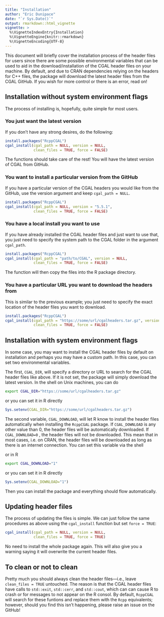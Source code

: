 ```yaml
---
title: "Installation"
author: "Eric Dunipace"
date: "`r Sys.Date()`"
output: rmarkdown::html_vignette
vignette: >
  %\VignetteIndexEntry{Installation}
  %\VignetteEngine{knitr::rmarkdown}
  %\VignetteEncoding{UTF-8}
---
```


This document will briefly cover the installation process of the header files for users since there are some possible environmental variables that can be used to aid in the download/installation of the CGAL header files on your machine. By default, and due to CRAN dependencies relying on the headers for C++ files, the package will download the latest header files from the CGAL GitHub. If you wish for more control or there is an error, read on!

## Installation without system environment flags
The process of installing is, hopefully, quite simple for most users. 

### You just want the latest version
If you don't have any strong desires, do the following:
``` r
install.packages("RcppCGAL")
cgal_install(cgal_path = NULL, version = NULL,
             clean_files = TRUE, force = FALSE)

```
The functions should take care of the rest! You will have the latest version of CGAL from GitHub.

### You want to install a particular version from the GitHub
If you have a particular version of the CGAL headers you would like from the GitHub, use the version argument and keep `cgal_path = NULL`.

``` r
install.packages("RcppCGAL")
cgal_install(cgal_path = NULL, version = "5.5.1",
             clean_files = TRUE, force = FALSE)

```

### You have a local install you want to use
If you have already installed the CGAL header files and just want to use that, you just need to specify the system path to the CGAL folder in the argument `cgal_path`.
``` r
install.packages("RcppCGAL")
cgal_install(cgal_path = "path/to/CGAL", version = NULL,
             clean_files = TRUE, force = FALSE)

```
The function will then copy the files into the R package directory.

### You have a particular URL you want to download the headers from
This is similar to the previous example; you just need to specify the exact location of the header files you want to download.

``` r
install.packages("RcppCGAL")
cgal_install(cgal_path = "https://some/url/cgalheaders.tar.gz", version = NULL,
             clean_files = TRUE, force = FALSE)

```


## Installation with system environment flags
In some case, you may want to install the CGAL header files by default on installation and perhaps you may have a custom path. In this case, you can set two environmental variables.

The first, `CGAL_DIR`, will specify a directory or URL to search for the CGAL header files like above. If it is not set, the package will simply download the latest version. In the shell on Unix machines, you can do
```bash
export CGAL_DIR="https://some/url/cgalheaders.tar.gz"
```
or you can set it in R directly
```r
Sys.setenv(CGAL_DIR="https://some/url/cgalheaders.tar.gz")
```

The second variable, `CGAL_DOWNLOAD`, will let R know to install the header files automatically when installing the `RcppCGAL` package. If `CGAL_DOWNLOAD` is any other value than 0, the header files will be automatically downloaded. If `CGAL_DOWNLOAD=0` , the header files will not be downloaded. This mean that in most cases, i.e. on CRAN, the header files will be downloaded as long as there is an internet connection. You can set this variable via the shell

or in R
```bash
export CGAL_DOWNLOAD="1"
```
or you can set it in R directly
```r
Sys.setenv(CGAL_DOWNLOAD="1")
```

Then you can install the package and everything should flow automatically.

## Updating header files
The process of updating the files is simple. We can just follow the same procedures as above using the `cgal_install` function but set `force = TRUE`:
``` r
cgal_install(cgal_path = NULL, version = NULL,
             clean_files = TRUE, force = TRUE)

```
No need to install the whole package again. This will also give you a warning saying it will overwrite the current header files.

## To clean or not to clean
Pretty much you should always clean the header files---i.e., leave `clean_files = TRUE` untouched. The reason is that the CGAL header files have calls to `std::exit`, `std::cerr`, and `std::cout`, which can can cause R to crash or for messages to not appear on the R consol. By default, `RcppCGAL` will search for these funtions and replace them with the `Rcpp` equivalents; however, should you find this isn't happening, please raise an issue on the GitHub!

